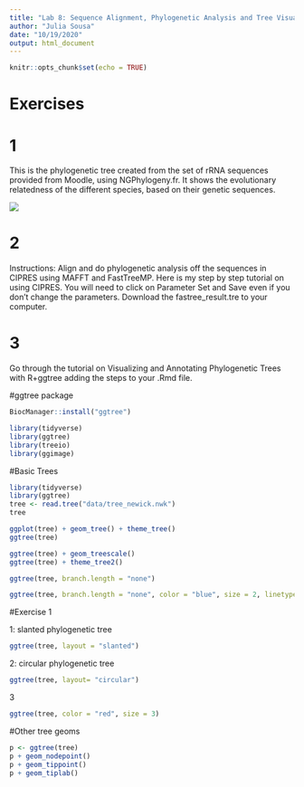 ```yaml
---
title: "Lab 8: Sequence Alignment, Phylogenetic Analysis and Tree Visualization"
author: "Julia Sousa"
date: "10/19/2020"
output: html_document
---
```


```r
knitr::opts_chunk$set(echo = TRUE)
```


# Exercises

# 1

This is the phylogenetic tree created from the set of rRNA sequences provided from Moodle, using NGPhylogeny.fr. It shows the evolutionary relatedness of the different species, based on their genetic sequences.

![](tree.PNG)


# 2

Instructions: Align and do phylogenetic analysis off the sequences in CIPRES using MAFFT and FastTreeMP. Here is my step by step tutorial on using CIPRES. You will need to click on Parameter Set and Save even if you don’t change the parameters. Download the fastree_result.tre to your computer.


# 3
Go through the tutorial on Visualizing and Annotating Phylogenetic Trees with R+ggtree adding the steps to your .Rmd file.

#ggtree package

```r

BiocManager::install("ggtree")

```


```r

library(tidyverse)
library(ggtree)
library(treeio)
library(ggimage)

```

#Basic Trees

```r

library(tidyverse)
library(ggtree)
tree <- read.tree("data/tree_newick.nwk")
tree

```


```r

ggplot(tree) + geom_tree() + theme_tree()
ggtree(tree)

```

```r

ggtree(tree) + geom_treescale()
ggtree(tree) + theme_tree2()

```


```r

ggtree(tree, branch.length = "none")

```


```r

ggtree(tree, branch.length = "none", color = "blue", size = 2, linetype = 3)

```

#Exercise 1

1: slanted phylogenetic tree

```r

ggtree(tree, layout = "slanted")

```



2: circular phylogenetic tree

```r

ggtree(tree, layout= "circular")

```



3

```r

ggtree(tree, color = "red", size = 3)

```


#Other tree geoms

```r

p <- ggtree(tree)
p + geom_nodepoint()
p + geom_tippoint()
p + geom_tiplab()

```






















